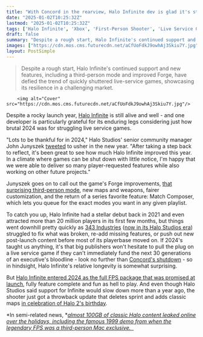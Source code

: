 ```yaml
---
title: "With Concord in the rearview, Halo Infinite dev is glad it's still kicking 'in a climate where games can be shut down with little notice'"
date: "2025-01-02T10:25:32Z"
lastmod: "2025-01-02T10:25:32Z"
tags: ['Halo Infinite', 'Xbox', 'First-Person Shooter', 'Live Service Game', 'Forge', 'Multiplayer']
draft: false
summary: "Despite a rough start, Halo Infinite's continued support and new features, including a third-person mode and improved Forge,  have defied the trend of quickly shuttered live-service games, showcasing its resilience in a challenging market."
images: ["https://cdn.mos.cms.futurecdn.net/aCfUoFdkJ9owhAj3Skiu7Y.jpg"]
layout: PostSimple
---
```

> Despite a rough start, Halo Infinite's continued support and new features, including a third-person mode and improved Forge,  have defied the trend of quickly shuttered live-service games, showcasing its resilience in a challenging market.


        <img alt="Cover" src="https://cdn.mos.cms.futurecdn.net/aCfUoFdkJ9owhAj3Skiu7Y.jpg"/>
        
Despite a rocky launch year, [Halo Infinite](https://www.gamesradar.com/halo-infinite-guide/) is still alive and well - and one developer is particularly grateful for its enduring legs considering just how brutal 2024 was for struggling live service games.

"Lots to be thankful for in 2024," Halo Studios' senior community manager John Junyszek [tweeted](https://x.com/unyshek/status/1874210335793533403?s=46&t=VX3fAkQioftU1wEkG-qoYQ) to usher in the new year. "After taking a step back to reflect, it's been great to see how much Halo Infinite improved this year. In a climate where games can be shut down with little notice, I'm happy that we were able to deliver so many player-requested features while also working on other future projects."

Junyszek goes on to call out the game's Forge improvements, [that surprising third-person mode](https://www.gamesradar.com/games/halo/halo-infinite-third-person-is-officially-happening-after-years-of-fan-requests-343-reveals-with-a-surreal-gameplay-video/), new maps and weapons, fairer customization, and the return of a series favorite feature: Match Composer, which lets you queue for the exact modes you want in any given playlist. 

To catch you up, Halo Infinite had a stellar debut back in 2021 and even attracted more than 20 million players in its first few months, but things went downhill pretty quickly as [343 Industries](https://www.gamesradar.com/tag/343-industries/) ([now in its Halo Studios era](https://www.gamesradar.com/games/halo/newly-rebranded-halo-studios-kicks-off-the-iconic-fps-series-next-era-with-multiple-games-in-development-chapter-1-bungie-chapter-2-343-industries/)) struggled to fix what was broken, re-add missing features, or push out new post-launch content before most of its playerbase moved on. If 2024's taught us anything, it's that big publishers won't hesitate to pull the plug on a live service game if they can't immediately fund the next 30 generations of an executive's bloodline - look no further than [Concord's shutdown](https://www.gamesradar.com/games/fps/concord-is-officially-fully-permanently-dead-as-sony-announces-its-closing-the-failed-hero-shooters-studio-and-moving-on-we-will-take-the-lessons-learned/#:~:text=Well%2C%20if%20there%20was%20any%20doubt%20before%2C%20it%27s,and%20sunsetting%20its%20failed%20hero%20shooter%20for%20good.) - so in hindsight, Halo Infinite's relative longevity is somewhat surprising. 

But [Halo Infinite entered 2024 as the full FPS package that was promised at launch](https://www.gamesradar.com/with-pve-coming-next-week-halo-infinite-is-finally-the-complete-fps-package-it-promised-at-launch/), fully feature complete and fun as hell to play. And even though Halo Studios said support for Infinite would slow down more than a year ago, the shooter just got a throwback update that deletes sprint and adds classic maps [in celebration of Halo 2's birthday](https://www.gamesradar.com/games/halo/halo-infinite-update-rewinds-time-for-halo-2s-birthday-throwing-the-fps-back-20-years-with-a-nostalgic-mode-that-deletes-sprint-and-adds-classic-maps/).

*In semi-related news, *[<em>almost 100GB of classic Halo content leaked online over the holidays, including the famous 1999 demo from when the legendary FPS was a third-person Mac exclusive. </em> ](https://www.gamesradar.com/games/halo/almost-100gb-of-classic-halo-content-has-leaked-online-including-the-1999-demo-from-when-the-legendary-fps-was-in-third-person/)
        